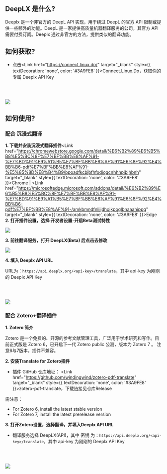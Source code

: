 
## DeepLX 是什么?

Deeplx 是一个非官方的 DeepL API 实现，用于绕过 DeepL 的官方 API 限制或提供一些额外的功能。DeepL 是一家提供高质量机器翻译服务的公司，其官方 API 需要付费订阅。Deeplx 通过非官方的方法，提供类似的翻译功能。

## 如何获取?

- 点击<Link href="https://connect.linux.do/" target="_blank" style={{ textDecoration: 'none', color: '#3A9FE8' }}>Connect.Linux.Do</Link>，获取你的专属 Deeplx API Key

<br></br>

<Image src="/deeplx.png" width={450} height={200} />

## 如何使用?

### 配合 沉浸式翻译

**1. 下载并安装沉浸式翻译插件**<Link href="https://chromewebstore.google.com/detail/%E6%B2%89%E6%B5%B8%E5%BC%8F%E7%BF%BB%E8%AF%91-%E7%BD%91%E9%A1%B5%E7%BF%BB%E8%AF%91%E6%8F%92%E4%BB%B6-pdf%E7%BF%BB%E8%AF%91-%E5%85%8D%E8%B4%B9/bpoadfkcbjbfhfodiogcnhhhpibjhbnh" target="_blank" style={{ textDecoration: 'none', color: '#3A9FE8' }}>Chrome</Link> | <Link href="https://microsoftedge.microsoft.com/addons/detail/%E6%B2%89%E6%B5%B8%E5%BC%8F%E7%BF%BB%E8%AF%91-%E7%BD%91%E9%A1%B5%E7%BF%BB%E8%AF%91%E6%8F%92%E4%BB%B6-pdf%E7%BF%BB%E8%AF%91-/amkbmndfnliijdhojkpoglbnaaahippg" target="_blank" style={{ textDecoration: 'none', color: '#3A9FE8' }}>Edge</Link>
**2. 打开插件设置，选择 开发者设置-开启Beta测试特性**

<Image src="/deeplx_use1.png" width={1000} height={800} />

**3. 前往翻译服务，打开 DeepLX(Beta) 后点击去修改**

<Image src="/deeplx_use2.png" width={1000} height={800} />

**4. 填入 Deeplx API URL**

URL为：`https://api.deeplx.org/<api-key>/translate`，其中 api-key 为刚刚的 Deeplx API Key

<br></br>

<Image src="/deeplx_use3.png" width={1000} height={800} />

### 配合 Zotero+翻译插件

**1. Zotero 简介**

Zotero 是一个免费的、开源的参考文献管理工具，广泛用于学术研究和写作。目前正式版是 Zotero 6，已开启下一代 Zotero public 公测，版本为 Zotero 7 。
注意6与7版本，插件不兼容。

**2. 安装Translate for Zotero插件**

- 插件 GitHub 仓库地址： <Link href="https://github.com/windingwind/zotero-pdf-translate" target="_blank" style={{ textDecoration: 'none', color: '#3A9FE8' }}>zotero-pdf-translate</Link>，下载链接见仓库Release

需注意：

- For Zotero 6, install the latest stable version
- For Zotero 7, install the latest prerelease version

**3. 打开Zotero设置，选择翻译，并填入Deeplx API URL**

- 翻译服务选择 DeepLX(API)，其中 密钥 为：`https://api.deeplx.org/<api-key>/translate`，其中 api-key 为刚刚的 Deeplx API Key

<br></br>

<Image src="/deeplx_use4.png" width={1000} height={800} />